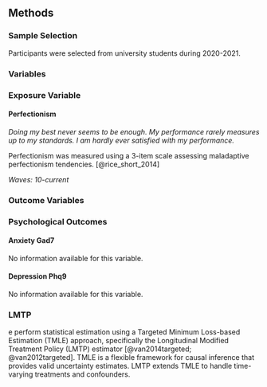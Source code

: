 ## Methods

### Sample Selection

Participants were selected from university students during 2020-2021.

### Variables

### Exposure Variable

#### Perfectionism

*Doing my best never seems to be enough.*
*My performance rarely measures up to my standards.*
*I am hardly ever satisfied with my performance.*

Perfectionism was measured using a 3-item scale assessing maladaptive perfectionism tendencies. [@rice_short_2014]

*Waves: 10-current*


### Outcome Variables

### Psychological Outcomes

#### Anxiety Gad7

No information available for this variable.

#### Depression Phq9

No information available for this variable.



### LMTP

e perform statistical estimation using a Targeted Minimum Loss-based Estimation (TMLE) approach, specifically the Longitudinal Modified Treatment Policy (LMTP) estimator [@van2014targeted; @van2012targeted]. TMLE is a flexible framework for causal inference that provides valid uncertainty estimates. LMTP extends TMLE to handle time-varying treatments and confounders.
